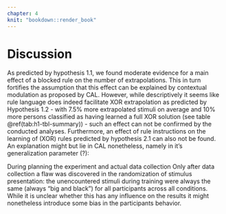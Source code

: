 ```yaml
---
chapter: 4
knit: "bookdown::render_book"
---
```


# Discussion

As predicted by hypothesis 1.1, we found moderate evidence for a main effect of a blocked rule on the number of extrapolations. This in turn fortifies the assumption that this effect can be explained by contextual modulation as proposed by CAL. However, while descriptively it seems like rule language does indeed facilitate XOR extrapolation as predicted by Hypothesis 1.2 - with 7.5% more extrapolated stimuli on average and 10% more persons classified as having learned a full XOR solution (see table \@ref(tab:h1-tbl-summary)) - such an effect can not be confirmed by the conducted analyses. Furthermore, an effect of rule instructions on the learning of (XOR) rules predicted by hypothesis 2.1 can also not be found. An explanation might but lie in CAL nonetheless, namely in it's generalization parameter (?):


During planning the experiment and actual data collection
Only after data collection a flaw was discovered in the randomization of stimulus presentation: the unencountered stimuli during training were always the same (always "big and black") for all participants across all conditions. While it is unclear whether this has any influence on the results it might nonetheless introduce some bias in the participants behavior. 





<!-- For this experiment, participants were asked: "Wie hoch schätzt du die Wahrscheinichkeit ein, dass das gezeigte Beispiel entweder zu Nobz oder zu Grot gehört?" (_"How high do you estimate the probability of the shown example belonging to either Nobz or Grot?"_). Note the difference between "how high do you estimate" and the more neutral "what do you estimate": although this is common german phrasing, it might nonetheless introduce some unconscious response bias. Additionally, people have a very intuitive, but ultimately somewhat distorted (or even simply wrong) understanding of probability (literally everything Gigerenzer did since 1990 or so). For further investigations into the matther it is therefore advised to rephrase the question to: "How certain are you of the given example to belong to either Nobz or Grot?"^[which is indeed closer to what people actually have in mind when people are prompted to deal with probability] Thereby avoiding any potential bias and different perceptions/understandings of the concept of probability. -->